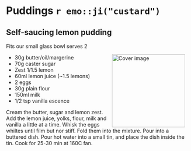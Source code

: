 # Puddings `r emo::ji("custard")`{-}

## Self-saucing lemon pudding {-}

Fits our small glass bowl serves 2

<img src="images/lemon-pudding.jpg" width="200" alt="Cover image" align="right" style="margin: 0 1em 0 1em" />

* 30g butter/oil/margerine
* 70g caster sugar
* Zest 1/1.5 lemon
* 60ml lemon juice (~1.5 lemons)
* 2 eggs
* 30g plain flour
* 150ml milk
* 1/2 tsp vanilla escence

Cream the butter, sugar and lemon zest. Add the lemon juice, yolks, flour, milk and vanilla a little at a time. Whisk the eggs whiltes until film but nor stiff. Fold them into the mixture. Pour into a buttered dish. Pour hot water into a small tin, and place the dish inside the tin. Cook for 25-30 min at 160C fan. 